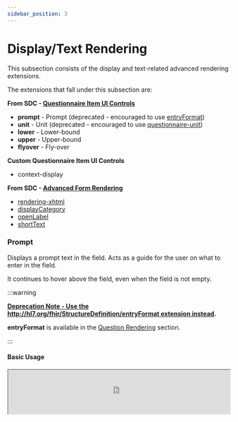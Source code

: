 ```yaml
---
sidebar_position: 3
---
```



# Display/Text Rendering

This subsection consists of the display and text-related advanced rendering extensions.

The extensions that fall under this subsection are:

**From SDC - [Questionnaire Item UI Controls](https://hl7.org/fhir/extensions/CodeSystem-questionnaire-item-control.html)**

- **prompt** - Prompt (deprecated - encouraged to use [entryFormat](http://hl7.org/fhir/uv/sdc/rendering.html#entryFormat))
- **unit** - Unit (deprecated - encouraged to use [questionnaire-unit](https://hl7.org/fhir/extensions/StructureDefinition-questionnaire-unit.html))
- **lower** - Lower-bound
- **upper** - Upper-bound
- **flyover** - Fly-over

**Custom Questionnaire Item UI Controls**

- context-display

**From SDC - [Advanced Form Rendering](http://hl7.org/fhir/uv/sdc/rendering.html)**

- [rendering-xhtml](http://hl7.org/fhir/uv/sdc/rendering.html#rendering-xhtml)
- [displayCategory](http://hl7.org/fhir/uv/sdc/rendering.html#displayCategory)
- [openLabel](http://hl7.org/fhir/uv/sdc/rendering.html#openLabel)
- [shortText](http://hl7.org/fhir/uv/sdc/rendering.html#shortText)

### Prompt

Displays a prompt text in the field. Acts as a guide for the user on what to enter in the field.

It continues to hover above the field, even when the field is not empty.

:::warning

**[Deprecation Note - Use the http://hl7.org/fhir/StructureDefinition/entryFormat extension instead](https://hl7.org/fhir/extensions/CodeSystem-questionnaire-item-control.html).**

**entryFormat** is available in the [Question Rendering](/docs/sdc/advanced/question#entryformat) section.

:::

#### Basic Usage

<IframeContainer storyUrl="https://smartforms.csiro.au/storybook/index.html?path=/story/component-sdc-8-1-2-advanced-control-appearance-item-control-display--prompt">
  <iframe
    src="https://smartforms.csiro.au/storybook/iframe.html?args=&id=component-sdc-8-1-2-advanced-control-appearance-item-control-display--prompt"
    width="100%"
    height="100"
  />
</IframeContainer>

### Unit

Displays a unit of measurement at the right end of the field. This is useful when the field expects a specific unit to be entered.

:::warning

**[Deprecation Note - The display element of the http://hl7.org/fhir/StructureDefinition/questionnaire-unit extension should be used instead](https://hl7.org/fhir/extensions/CodeSystem-questionnaire-item-control.html).**

**questionnaire-unit** is available in the [Question Rendering](/docs/sdc/advanced/question#entryformat) section.

:::

#### Basic Usage

<IframeContainer storyUrl="https://smartforms.csiro.au/storybook/index.html?path=/story/component-sdc-8-1-2-advanced-control-appearance-item-control-display--unit">
  <iframe
    src="https://smartforms.csiro.au/storybook/iframe.html?args=&id=component-sdc-8-1-2-advanced-control-appearance-item-control-display--unit"
    width="100%"
    height="100"
  />
</IframeContainer>

### Lower-bound

Displays the lower-bound label of a [slider](/docs/sdc/advanced/question#slider) control question.

The usage example below is same as the [upper-bound](#upper-bound) extension.

#### Basic Usage

<IframeContainer storyUrl="https://smartforms.csiro.au/storybook/index.html?path=/story/component-sdc-8-1-2-advanced-control-appearance-item-control-display--lower-and-upper">
  <iframe
    src="https://smartforms.csiro.au/storybook/iframe.html?args=&id=component-sdc-8-1-2-advanced-control-appearance-item-control-display--lower-and-upper"
    width="100%"
    height="120"
  />
</IframeContainer>

### Upper-bound

Displays the upper-bound label of a [slider](/docs/sdc/advanced/question#slider) control question.

The usage example below is same as the [lower-bound](#lower-bound) extension.

#### Basic Usage

<IframeContainer storyUrl="https://smartforms.csiro.au/storybook/index.html?path=/story/component-sdc-8-1-2-advanced-control-appearance-item-control-display--lower-and-upper">
  <iframe
    src="https://smartforms.csiro.au/storybook/iframe.html?args=&id=component-sdc-8-1-2-advanced-control-appearance-item-control-display--lower-and-upper"
    width="100%"
    height="120"
  />
</IframeContainer>

### Flyover

Displays a fly-over text when the item's text is hovered over.

#### Basic Usage

<IframeContainer storyUrl="https://smartforms.csiro.au/storybook/index.html?path=/story/component-sdc-8-1-2-advanced-control-appearance-item-control-display--flyover">
  <iframe
    src="https://smartforms.csiro.au/storybook/iframe.html?args=&id=component-sdc-8-1-2-advanced-control-appearance-item-control-display--flyover"
    width="100%"
    height="180"
  />
</IframeContainer>

### Context Display

This is a custom Questionnaire Item UI Control extension designed for the purpose of showing contextual information of a tab in a tabbed form i.e. in progress, completed, etc.

| Lvl | Code            | Display         | Definition                                                                                                                                                                                                                                                                                                                                                                                                                                                                                                                                                                                                                                             |
| --- | --------------- | --------------- | ------------------------------------------------------------------------------------------------------------------------------------------------------------------------------------------------------------------------------------------------------------------------------------------------------------------------------------------------------------------------------------------------------------------------------------------------------------------------------------------------------------------------------------------------------------------------------------------------------------------------------------------------------ |
| 2   | context-display | Context Display | Should be used with a tab-container. Display item is rendered as a contextual piece of visual information i.e icon/emoji on the **tab** and the **currently displayed tab section's header**. <br/><br/>Usage rules:<br/>1. Display item should use [rendering-xhtml](http://hl7.org/fhir/StructureDefinition/rendering-xhtml) to display a base64 image.<br/>2. Display item should be placed in a child item of type 'group' within a 'tab-container' group.<br/>3. Display item also has to be placed before any other question items in the group. Multiple 'context-display' items can be placed, and the order of which they are placed matters. |

:::warning

As this a custom (and has fairly complex usage requirements) extension, it might not play well with other SDC form renderers. It will most likely appear as a regular display item displayed before other items in the group.

:::

#### Tabs Usage

<IframeContainer storyUrl="https://smartforms.csiro.au/storybook/index.html?path=/story/component-sdc-8-1-2-advanced-control-appearance-item-control-display--custom-context-display">
  <iframe
    src="https://smartforms.csiro.au/storybook/iframe.html?args=&id=component-sdc-8-1-2-advanced-control-appearance-item-control-display--custom-context-display"
    width="100%"
    height="250"
  />
</IframeContainer>

:::tip

The presence of context display items in a group enables a "Completed Tabs Shown/Hidden" mechanic in a tabbed form.

This mechanic is useful when multiple people are involved in filling a form and need to know which tabs have been completed or can be skipped.

This mechanic doesn't interact with the "Previous/Next Tab" buttons. You can still navigate to any tab regardless of its visual shown/hidden status.

:::

### Rendering XHTML

Provides an alternate representation of the item's label as a XHTML string. Allows for the rendering of styled text and base64-encoded images.

For more information, refer to http://hl7.org/fhir/uv/sdc/rendering.html#rendering-xhtml.

#### CSS Usage

<IframeContainer storyUrl="https://smartforms.csiro.au/storybook/index.html?path=/story/component-sdc-8-1-1-advanced-text-appearance--rendering-xhtml-boolean-checkbox">
  <iframe
    src="https://smartforms.csiro.au/storybook/iframe.html?args=&id=component-sdc-8-1-1-advanced-text-appearance--rendering-xhtml-boolean-checkbox"
    width="100%"
    height="100"
  />
</IframeContainer>

#### HTML List Usage

<IframeContainer storyUrl="https://smartforms.csiro.au/storybook/index.html?path=/story/component-sdc-8-1-1-advanced-text-appearance--rendering-xhtml-display-list">
  <iframe
    src="https://smartforms.csiro.au/storybook/iframe.html?args=&id=component-sdc-8-1-1-advanced-text-appearance--rendering-xhtml-display-list"
    width="100%"
    height="210"
  />
</IframeContainer>

#### Base64 Image Usage

<IframeContainer storyUrl="https://smartforms.csiro.au/storybook/index.html?path=/story/component-sdc-8-1-1-advanced-text-appearance--rendering-xhtml-display-base-64-image">
  <iframe
    src="https://smartforms.csiro.au/storybook/iframe.html?args=&id=component-sdc-8-1-1-advanced-text-appearance--rendering-xhtml-display-base-64-image"
    width="100%"
    height="110"
  />
</IframeContainer>

### DisplayCategory

Indicates what kind of display item it is so that differential formatting can be applied based on the purpose of the display element.

Refer to http://hl7.org/fhir/R4/valueset-questionnaire-display-category.html for the full set of possible codes.

**Only `instructions` are supported currently.**

#### Instructions Usage

Text value of the display item is rendered as instructions below the input field.

<IframeContainer storyUrl="https://smartforms.csiro.au/storybook/index.html?path=/story/component-sdc-8-1-1-advanced-text-appearance--display-category-instructions">
  <iframe
    src="https://smartforms.csiro.au/storybook/iframe.html?args=&id=component-sdc-8-1-1-advanced-text-appearance--display-category-instructions"
    width="100%"
    height="110"
  />
</IframeContainer>

### OpenLabel

Should be used with an **open-choice** item. Provides a label text to display beside the free-text field. i.e. 'Other, please specify', or 'Additional condition', or 'More reason(s)', etc.

#### Basic Usage

<IframeContainer storyUrl="https://smartforms.csiro.au/storybook/index.html?path=/story/component-sdc-8-1-1-advanced-text-appearance--open-label">
  <iframe
    src="https://smartforms.csiro.au/storybook/iframe.html?args=&id=component-sdc-8-1-1-advanced-text-appearance--open-label"
    width="100%"
    height="210"
  />
</IframeContainer>

:::warning

OpenLabel is only supported on [itemControl](https://hl7.org/fhir/extensions/CodeSystem-questionnaire-item-control.html) "radio-button" and "check-box" extensions.

:::

### ShortText

Provides a short text for an item. This is useful when the questionnaire is rendered on smaller devices like a mobile phone.

In Smart Forms, it is used when displaying a group item's text in a tab.

#### Tabs Usage

<IframeContainer storyUrl="https://smartforms.csiro.au/storybook/index.html?path=/story/component-sdc-8-1-3-advanced-additional-display-content--short-text">
  <iframe
    src="https://smartforms.csiro.au/storybook/iframe.html?args=&id=component-sdc-8-1-3-advanced-additional-display-content--short-text"
    width="100%"
    height="210"
  />
</IframeContainer>

